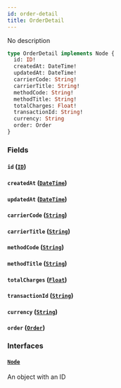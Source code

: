 ```yaml
---
id: order-detail
title: OrderDetail
---
```


No description

```graphql
type OrderDetail implements Node {
  id: ID!
  createdAt: DateTime!
  updatedAt: DateTime!
  carrierCode: String!
  carrierTitle: String!
  methodCode: String!
  methodTitle: String!
  totalCharges: Float!
  transactionId: String!
  currency: String
  order: Order
}
```

### Fields

#### `id` ([`ID`](../rate-manager-service/scalars/id))

#### `createdAt` ([`DateTime`](../rate-manager-service/scalars/date-time))

#### `updatedAt` ([`DateTime`](../rate-manager-service/scalars/date-time))

#### `carrierCode` ([`String`](../rate-manager-service/scalars/string))

#### `carrierTitle` ([`String`](../rate-manager-service/scalars/string))

#### `methodCode` ([`String`](../rate-manager-service/scalars/string))

#### `methodTitle` ([`String`](../rate-manager-service/scalars/string))

#### `totalCharges` ([`Float`](../rate-manager-service/scalars/float))

#### `transactionId` ([`String`](../rate-manager-service/scalars/string))

#### `currency` ([`String`](../rate-manager-service/scalars/string))

#### `order` ([`Order`](../rate-manager-service/objects/order))

### Interfaces

#### [`Node`](../rate-manager-service/interfaces/node)

An object with an ID
